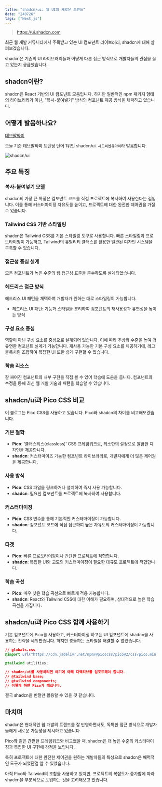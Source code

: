 ```yaml
---
title: "shadcn/ui: 웹 UI의 새로운 트렌드"
date: "240726"
tags: ["Next.js"]
---
```


> https://ui.shadcn.com

최근 웹 개발 커뮤니티에서 주목받고 있는 UI 컴포넌트 라이브러리, shadcn에 대해 살펴보겠습니다.

shadcn은 기존의 UI 라이브러리들과 어떻게 다른 접근 방식으로 개발자들의 관심을 끌고 있는지 궁금했습니다.

## shadcn이란?

shadcn은 React 기반의 UI 컴포넌트 모음입니다. 하지만 일반적인 npm 패키지 형태의 라이브러리가 아닌, "복사-붙여넣기" 방식의 컴포넌트 제공 방식을 채택하고 있습니다.

## 어떻게 발음하나요?

[데브말싸미](https://dev-malssami.site/home?view=trend&page=1)

오늘 기준 데브말싸미 트렌딩 단어 1위인 shadcn/ui. `샤드씨엔유아이`라 발음합니다.

![shadcn/ui](https://xwlzsjptceqwklguvvfz.supabase.co/storage/v1/object/sign/daylog/240726-1.png?token=eyJhbGciOiJIUzI1NiIsInR5cCI6IkpXVCJ9.eyJ1cmwiOiJkYXlsb2cvMjQwNzI2LTEucG5nIiwiaWF0IjoxNzIxOTgzMTQ4LCJleHAiOjQ4NzU1ODMxNDh9.sygMSyh16bG1NqY-M04ZaYmsC-RmTfKr6Ua1-eRGaPQ&t=2024-07-26T08%3A39%3A08.872Z)

## 주요 특징

### 복사-붙여넣기 모델

shadcn의 가장 큰 특징은 컴포넌트 코드를 직접 프로젝트에 복사하여 사용한다는 점입니다. 이를 통해 커스터마이징 자유도를 높이고, 프로젝트에 대한 완전한 제어권을 가질 수 있습니다.

### Tailwind CSS 기반 스타일링

shadcn은 Tailwind CSS를 기본 스타일링 도구로 사용합니다. 빠른 스타일링과 프로토타이핑이 가능하고, Tailwind의 유틸리티 클래스를 활용한 일관된 디자인 시스템을 구축할 수 있습니다.

### 접근성 중심 설계

모든 컴포넌트가 높은 수준의 웹 접근성 표준을 준수하도록 설계되었습니다.

### 헤드리스 접근 방식

헤드리스 UI 패턴을 채택하여 개발자가 원하는 대로 스타일링이 가능합니다.

- 헤드리스 UI 패턴: 기능과 스타일을 분리하여 컴포넌트의 재사용성과 유연성을 높이는 방식

### 구성 요소 중심

역할이 아닌 구성 요소를 중심으로 설계되어 있습니다. 이에 따라 추상화 수준을 높여 더 유연한 컴포넌트 설계가 가능합니다. 재사용 가능한 기본 구성 요소를 제공하기에, 레고 블록처럼 조합하여 복잡한 UI 또한 쉽게 구현할 수 있습니다.

### 학습 리소스

잘 짜여진 컴포넌트의 내부 구현을 직접 볼 수 있어 학습에 도움을 줍니다. 컴포넌트의 수정을 통해 최신 웹 개발 기술과 패턴을 학습할 수 있습니다.

## shadcn/ui과 Pico CSS 비교

이 블로그는 Pico CSS를 사용하고 있습니다. Pico와 shadcn의 차이를 비교해보겠습니다.

### 기본 철학

- **Pico**: '클래스리스(classless)' CSS 프레임워크로, 최소한의 설정으로 깔끔한 디자인을 제공합니다.
- **shadcn**: 커스터마이즈 가능한 컴포넌트 라이브러리로, 개발자에게 더 많은 제어권을 제공합니다.

### 사용 방식

- **Pico**: CSS 파일을 링크하거나 설치하여 즉시 사용 가능합니다.
- **shadcn**: 필요한 컴포넌트를 프로젝트에 복사하여 사용합니다.

### 커스터마이징

- **Pico**: CSS 변수를 통해 기본적인 커스터마이징이 가능합니다.
- **shadcn**: 컴포넌트 코드에 직접 접근하여 높은 자유도의 커스터마이징이 가능합니다.

### 타겟

- **Pico**: 빠른 프로토타이핑이나 간단한 프로젝트에 적합합니다.
- **shadcn**: 복잡한 UI와 고도의 커스터마이징이 필요한 대규모 프로젝트에 적합합니다.

### 학습 곡선

- **Pico**: 매우 낮은 학습 곡선으로 빠르게 적용 가능합니다.
- **shadcn**: React와 Tailwind CSS에 대한 이해가 필요하며, 상대적으로 높은 학습 곡선을 가집니다.

## shadcn/ui과 Pico CSS 함께 사용하기

기본 컴포넌트에 Pico를 사용하고, 커스터마이징 하고픈 UI 컴포넌트에 shadcn을 사용하는 전략을 세워봤습니다. 하지만 충돌하는 스타일을 해결할 수 없었습니다.

```css
// globals.css
@import url("https://cdn.jsdelivr.net/npm/@picocss/pico@2/css/pico.min.css");

@tailwind utilities;

// shadcn/ui를 사용하려면 여기에 아래 디렉티브를 임포트해야 합니다.
// @tailwind base;
// @tailwind components;
// 이렇게 하면 Pico가 깨집니다.
```

결국 shadcn을 반절만 활용할 수 있을 것 같습니다.

## 마치며

shadcn은 현대적인 웹 개발의 트렌드를 잘 반영하면서도, 독특한 접근 방식으로 개발자들에게 새로운 가능성을 제시하고 있습니다.

Pico와 같은 간편한 프레임워크와 비교했을 때, shadcn은 더 높은 수준의 커스터마이징과 복잡한 UI 구현에 강점을 보입니다.

특히 프로젝트에 대한 완전한 제어권을 원하는 개발자들의 특성으로 shadcn은 매력적인 도구가 되었단걸 알 수 있었습니다.

아직 Pico와 Tailwind의 조합을 사용하고 있지만, 프로젝트의 복잡도가 증가함에 따라 shadcn을 부분적으로 도입하는 것을 고려해보고 있습니다.
